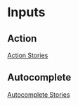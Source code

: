  
<Meta title="Components/Inputs" />

# Inputs

## Action


<Description of={Action}/>

[Action Stories](?path=/docs/components-inputs-action--docs)


<Canvas of={ActionStories.Default}/>

## Autocomplete


<Description of={Autocomplete}/>

[Autocomplete Stories](?path=/docs/components-inputs-autocomplete--docs)


<Canvas of={AutocompleteStories.Default}/>